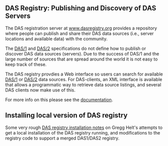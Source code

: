 ==DAS Registry: Publishing and Discovery of DAS Servers==

The DAS registration server at [http://www.dasregistry.org www.dasregistry.org]
provides a repository where people can publish and share their DAS data sources (i.e., server locations and available data) with the community. 

The [[DAS/1]] and [[DAS/2]] specifications do not define how to publish or discover DAS data sources (servers). Due to the success of DAS/1 and the large number of sources that are spread around the world it is not easy
to keep track of these.

The DAS registry provdies a Web interface so users can search for available [[DAS/1]] or [[DAS/2]] data sources. For DAS-clients, an XML interface is available that allows a programmatic way to retrieve data source listings, and several DAS clients now make use of this.

For more info on this please see the [http://www.dasregistry.org/help_scripting.jsp documentation].

==Installing local version of DAS registry==
Some very rough [[DAS registry installation notes]] on Gregg Helt's attempts to get a local installation of the DAS registry running, and modifications to the registry code to support a merged DAS1/DAS2 registry.
